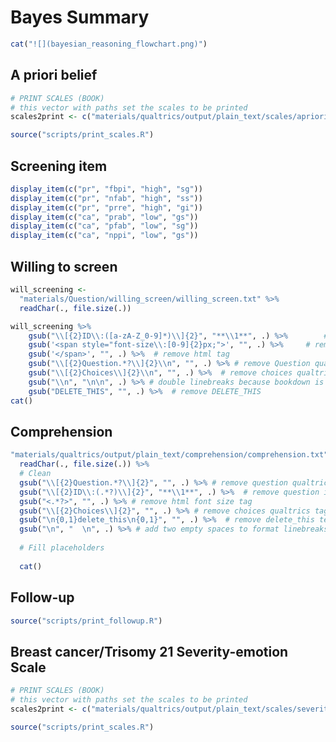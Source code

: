 # Bayes Summary

```r
cat("![](bayesian_reasoning_flowchart.png)")
```

## A priori belief
```r
# PRINT SCALES (BOOK)
# this vector with paths set the scales to be printed
scales2print <- c("materials/qualtrics/output/plain_text/scales/apriori_belief/") 

source("scripts/print_scales.R")
```

## Screening item
```r
display_item(c("pr", "fbpi", "high", "sg"))
display_item(c("pr", "nfab", "high", "ss"))
display_item(c("pr", "prre", "high", "gi"))
display_item(c("ca", "prab", "low", "gs"))
display_item(c("ca", "pfab", "low", "sg"))
display_item(c("ca", "nppi", "low", "gs"))
```

## Willing to screen  

```r
will_screening <- 
  "materials/Question/willing_screen/willing_screen.txt" %>% 
  readChar(., file.size(.))

will_screening %>% 
    gsub("\\[{2}ID\\:([a-zA-Z_0-9]*)\\]{2}", "**\\1**", .) %>%        # question ID
    gsub('<span style="font-size\\:[0-9]{2}px;">', "", .) %>%     # remove html tag
    gsub('</span>', "", .) %>%  # remove html tag
    gsub("\\[{2}Question.*?\\]{2}\\n", "", .) %>% # remove Question qualtrics format 
    gsub("\\[{2}Choices\\]{2}\\n", "", .) %>%  # remove choices qualtrics format 
    gsub("\\n", "\n\n", .) %>% # double linebreaks because bookdown is weird
    gsub("DELETE_THIS", "", .) %>%  # remove DELETE_THIS
cat()
```

## Comprehension

```r
"materials/qualtrics/output/plain_text/comprehension/comprehension.txt" %>% 
  readChar(., file.size(.)) %>% 
  # Clean
  gsub("\\[{2}Question.*?\\]{2}", "", .) %>% # remove question qualtrics tag
  gsub("\\[{2}ID\\:(.*?)\\]{2}", "**\\1**", .) %>%  # remove question id qualtrics tag
  gsub("<.*?>", "", .) %>% # remove html font size tag
  gsub("\\[{2}Choices\\]{2}", "", .) %>% # remove choices qualtrics tag
  gsub("\n{0,1}delete_this\n{0,1}", "", .) %>%  # remove delete_this text for empty sliders
  gsub("\n", "  \n", .) %>% # add two empty spaces to format linebreaks in markdown
  
  # Fill placeholders
  
  cat()


```

## Follow-up
```r
source("scripts/print_followup.R")
```

## Breast cancer/Trisomy 21 Severity-emotion Scale
```r
# PRINT SCALES (BOOK)
# this vector with paths set the scales to be printed
scales2print <- c("materials/qualtrics/output/plain_text/scales/severity_emotion/partial") 

source("scripts/print_scales.R")
```


